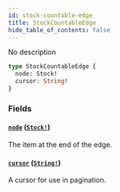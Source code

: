 ```yaml
---
id: stock-countable-edge
title: StockCountableEdge
hide_table_of_contents: false
---
```


No description

```graphql
type StockCountableEdge {
  node: Stock!
  cursor: String!
}
```

### Fields

#### [`node`](#) ([`Stock!`](../../../developer/api-reference/objects/stock))

The item at the end of the edge.

#### [`cursor`](#) ([`String!`](../../../developer/api-reference/scalars/string))

A cursor for use in pagination.
